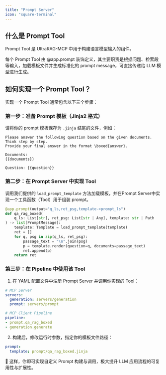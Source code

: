 ```yaml
---
title: "Prompt Server"
icon: "square-terminal"
---
```


## 什么是 Prompt Tool

Prompt Tool 是 UltraRAG-MCP 中用于构建语言模型输入的组件。

每个 Prompt Tool 由 @app.prompt 装饰定义，其主要职责是根据问题、检索段等输入，加载模板文件并生成标准化的 prompt message，可直接传递给 LLM 模型进行生成。

## 如何实现一个 Prompt Tool？

实现一个 Prompt Tool 通常包含以下三个步骤：

### 第一步：准备 Prompt 模板（Jinja2 格式）

请将你的 prompt 模板保存为 `.jinja` 结尾的文件，例如：

```jinja
Please answer the following question based on the given documents.
Think step by step.
Provide your final answer in the format \boxed{answer}.

Documents:
{{documents}}

Question: {{question}}
```

### 第二步：在 Prompt Server 中实现 Tool

调用我们提供的 `load_prompt_template` 方法加载模板，并在Prompt Server中实现一个工具函数（Tool）用于组装 prompt。

```python
@app.prompt(output="q_ls,ret_psg,template->prompt_ls")
def qa_rag_boxed(
    q_ls: List[str], ret_psg: List[str | Any], template: str | Path
) -> list[PromptMessage]:
    template: Template = load_prompt_template(template)
    ret = []
    for q, psg in zip(q_ls, ret_psg):
        passage_text = "\n".join(psg)
        p = template.render(question=q, documents=passage_text)
        ret.append(p)
    return ret
```

### 第三步：在 Pipeline 中使用该 Tool

1. 在 YAML 配置文件中注册 Prompt Server 并调用你实现的 Tool：

```yaml
# MCP Server
servers:
  generation: servers/generation
  prompt: servers/prompt

# MCP Client Pipeline
pipeline:
- prompt.qa_rag_boxed
- generation.generate
```

2. 构建后，修改运行时参数，指定你的模板文件路径：

```yaml
prompt:
  template: prompt/qa_rag_boxed.jinja
```

🚩 这样，你即可实现自定义 Prompt 构建与调用，极大提升 LLM 应用流程的可复用性与扩展性。